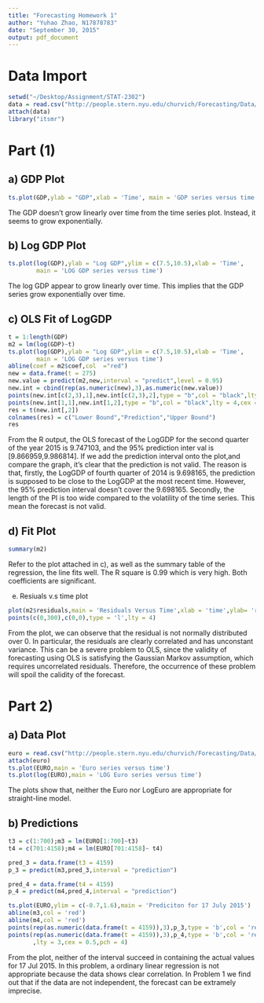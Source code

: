 ```yaml
---
title: "Forecasting Homework 1"
author: "Yuhao Zhao, N17878783"
date: "September 30, 2015"
output: pdf_document
---
```

Data Import
==========
```r
setwd("~/Desktop/Assignment/STAT-2302")
data = read.csv("http://people.stern.nyu.edu/churvich/Forecasting/Data/GDP.CSV")
attach(data)
library("itsmr")
```

Part (1)
==========
a) GDP Plot
---
```r
ts.plot(GDP,ylab = "GDP",xlab = 'Time', main = 'GDP series versus time')
```

The GDP doesn't grow linearly over time from the time series plot. Instead, it seems to grow exponentially.

b) Log GDP Plot
---
```r
ts.plot(log(GDP),ylab = "Log GDP",ylim = c(7.5,10.5),xlab = 'Time',
        main = 'LOG GDP series versus time')
```

The log GDP appear to grow linearly over time. This implies that the GDP series grow exponentially over time.


c) OLS Fit of LogGDP
---
```r
t = 1:length(GDP)
m2 = lm(log(GDP)~t)
ts.plot(log(GDP),ylab = "Log GDP",ylim = c(7.5,10.5),xlab = 'Time',
        main = 'LOG GDP series versus time')
abline(coef = m2$coef,col  ="red")
new = data.frame(t = 275)
new.value = predict(m2,new,interval = "predict",level = 0.95)
new.int = cbind(rep(as.numeric(new),3),as.numeric(new.value))
points(new.int[c(2,3),1],new.int[c(2,3),2],type = "b",col = "black",lty = 4,cex = 0.5,pch = 4)
points(new.int[1,1],new.int[1,2],type = "b",col = "black",lty = 4,cex = 0.5)
res = t(new.int[,2])
colnames(res) = c("Lower Bound","Prediction","Upper Bound")
res
```
From the R output, the OLS forecast of the LogGDP for the second quarter of the year 2015 is 9.747103, and the 95% prediction inter val is [9.866959,9.986814]. If we add the prediction interval onto the plot,and compare the graph, it's clear that the prediction is not valid. The reason is that, firstly, the LogGDP of fourth quarter of 2014 is 9.698165, the prediction is supposed to be close to the LogGDP at the most recent time. However, the 95% prediction interval doesn't cover the 9.698165. Secondly, the length of the PI is too wide compared to the volatility of the time series. This mean the forecast is not valid.


d) Fit Plot
---
```r
summary(m2)
```
Refer to the plot attached in c), as well as the summary table of the regression, the line fits well. The R square is 0.99 which is very high. Both coefficients are significant.


e) Resiuals v.s time plot
```r
plot(m2$residuals,main = 'Residuals Versus Time',xlab = 'time',ylab= 'residuals')
points(c(0,300),c(0,0),type = 'l',lty = 4)
```

From the plot, we can observe that the residual is not normally distributed over 0. In particular, the residuals are clearly correlated and has unconstant variance. This can be a severe problem to OLS, since the validity of forecasting using OLS is satisfying the Gaussian Markov assumption, which requires uncorrelated residuals. Therefore, the occurrence of these problem will spoil the calidity of the forecast. 

Part 2)
====
a) Data Plot
---
```r
euro = read.csv("http://people.stern.nyu.edu/churvich/Forecasting/Data/EURO.CSV")
attach(euro)
ts.plot(EURO,main = 'Euro series versus time')
ts.plot(log(EURO),main = 'LOG Euro series versus time')
```

The plots show that, neither the Euro nor LogEuro are appropriate for straight-line model.

b) Predictions
---
```r
t3 = c(1:700);m3 = lm(EURO[1:700]~t3)
t4 = c(701:4158);m4 = lm(EURO[701:4158]~ t4)

pred_3 = data.frame(t3 = 4159)
p_3 = predict(m3,pred_3,interval = "prediction")

pred_4 = data.frame(t4 = 4159)
p_4 = predict(m4,pred_4,interval = "prediction")

ts.plot(EURO,ylim = c(-0.7,1.6),main = 'Prediciton for 17 July 2015')
abline(m3,col = 'red')
abline(m4,col = 'red')
points(rep(as.numeric(data.frame(t = 4159)),3),p_3,type = 'b',col = 'red',cex = 0.5)
points(rep(as.numeric(data.frame(t = 4159)),3),p_4,type = 'b',col = 'red'
       ,lty = 3,cex = 0.5,pch = 4)
```

From the plot, neither of the interval succeed in containing the actual values for 17 Jul 2015. In this problem, a ordinary linear regression is not appropriate because the data shows clear correlation. In Problem 1 we find out that if the data are not independent, the forecast can be extramely imprecise. 
